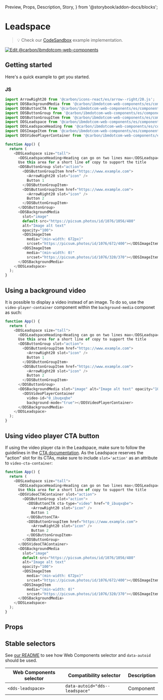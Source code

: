   Preview,
  Props,
  Description,
  Story,
} from '@storybook/addon-docs/blocks';

# Leadspace

> 💡 Check our
> [CodeSandbox](https://githubbox.com/carbon-design-system/carbon-for-ibm-dotcom/tree/main/packages/web-components/examples/codesandbox/components-react/leadspace)
> example implementation.

[![Edit @carbon/ibmdotcom-web-components](https://codesandbox.io/static/img/play-codesandbox.svg)](https://githubbox.com/carbon-design-system/carbon-for-ibm-dotcom/tree/main/packages/web-components/examples/codesandbox/components-react/leadspace)

## Getting started

Here's a quick example to get you started.

### JS

```javascript
import ArrowRight20 from '@carbon/icons-react/es/arrow--right/20.js';
import DDSBackgroundMedia from '@carbon/ibmdotcom-web-components/es/components-react/background-media/background-media';
import DDSButtonCTA from '@carbon/ibmdotcom-web-components/es/components-react/cta/button-cta';
import DDSButtonGroup from '@carbon/ibmdotcom-web-components/es/components-react/button-group/button-group';
import DDSButtonGroupItem from '@carbon/ibmdotcom-web-components/es/components-react/button-group/button-group-item';
import DDSLeadspace from '@carbon/ibmdotcom-web-components/es/components-react/leadspace/leadspace';
import DDSLeadspaceHeading from '@carbon/ibmdotcom-web-components/es/components-react/leadspace/leadspace-heading';
import DDSImageItem from '@carbon/ibmdotcom-web-components/es/components-react/image/image-item';
import DDSVideoPlayerContainer from '@carbon/ibmdotcom-web-components/es/components-react/video-player/video-player-container';

function App() {
  return (
    <DDSLeadspace size="tall">
      <DDSLeadspaceHeading>Heading can go on two lines max</DDSLeadspaceHeading>
      Use this area for a short line of copy to support the title
      <DDSButtonGroup slot="action">
        <DDSButtonGroupItem href="https://www.example.com">
          <ArrowRight20 slot="icon" />
          Button 1
        </DDSButtonGroupItem>
        <DDSButtonGroupItem href="https://www.example.com">
          <ArrowRight20 slot="icon" />
          Button 2
        </DDSButtonGroupItem>
      </DDSButtonGroup>
      <DDSBackgroundMedia
        slot="image"
        default-src="https://picsum.photos/id/1076/1056/480"
        alt="Image alt text"
        opacity="100">
        <DDSImageItem
          media="(min-width: 672px)"
          srcset="https://picsum.photos/id/1076/672/400"></DDSImageItem>
        <DDSImageItem
          media="(min-width: 0)"
          srcset="https://picsum.photos/id/1076/320/370"></DDSImageItem>
      </DDSBackgroundMedia>
    </DDSLeadspace>
  );
}
```

## Using a background video

It is possible to display a video instead of an image. To do so, use the
`video-player-container` component within the `background-media` componet as
such:

```javascript
function App() {
  return (
    <DDSLeadspace size="tall">
      <DDSLeadspaceHeading>Heading can go on two lines max</DDSLeadspaceHeading>
      Use this area for a short line of copy to support the title
      <DDSButtonGroup slot="action">
        <DDSButtonGroupItem href="https://www.example.com">
          <ArrowRight20 slot="icon" />
          Button 1
        </DDSButtonGroupItem>
        <DDSButtonGroupItem href="https://www.example.com">
          <ArrowRight20 slot="icon" />
          Button 2
        </DDSButtonGroupItem>
      </DDSButtonGroup>
      <DDSBackgroundMedia slot="image" alt="Image alt text" opacity="100">
        <DDSVideoPlayerContainer
          video-id="0_ibuqxqbe"
          background-mode="true"></DDSVideoPlayerContainer>
      </DDSBackgroundMedia>
    </DDSLeadspace>
  );
}
```

## Using video player CTA button

If using the video player cta in the Leadspace, make sure to follow the
guidelines in the
[CTA documentation](/?path=/docs/components-cta--text#using-a-video-player). As
the Leadspace reserves the "action" slot for its CTAs, make sure to include
`slot='action'` as an attribute to `video-cta-container`:

```javascript
function App() {
  return (
    <DDSLeadspace size="tall">
      <DDSLeadspaceHeading>Heading can go on two lines max</DDSLeadspaceHeading>
      Use this area for a short line of copy to support the title
      <DDSVideoCTAContainer slot="action">
        <DDSButtonGroup slot="action">
          <DDSButtonCTA cta-type="video" href="0_ibuqxqbe">
            <ArrowRight20 slot="icon" />
            Button 1
          </DDSButtonCTA>
          <DDSButtonGroupItem href="https://www.example.com">
            <ArrowRight20 slot="icon" />
            Button 2
          </DDSButtonGroupItem>
        </DDSButtonGroup>
      </DDSVideoCTAContainer>
      <DDSBackgroundMedia
        slot="image"
        default-src="https://picsum.photos/id/1076/1056/480"
        alt="Image alt text"
        opacity="100">
        <DDSImageItem
          media="(min-width: 672px)"
          srcset="https://picsum.photos/id/1076/672/400"></DDSImageItem>
        <DDSImageItem
          media="(min-width: 0)"
          srcset="https://picsum.photos/id/1076/320/370"></DDSImageItem>
      </DDSBackgroundMedia>
    </DDSLeadspace>
  );
}
```

## Props

<Props of={PropTypesRef} />

## Stable selectors

See
[our README](https://github.com/carbon-design-system/carbon-for-ibm-dotcom/tree/main/packages/web-components#stable-selectors-for-analytics-and-integratione2e-testing-in-web-components)
to see how Web Components selector and `data-autoid` should be used.

| Web Components selector | Compatibility selector         | Description |
| ----------------------- | ------------------------------ | ----------- |
| `<dds-leadspace>`       | `data-autoid="dds--leadspace"` | Component   |

<Description markdown={contributing} />
